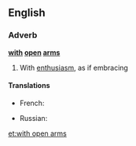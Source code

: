 ==English==

===Adverb===
'''[[with]] [[open]] [[arm]]s'''

# {{idiomatic}} With [[enthusiasm]], as if embracing

====Translations====
{{trans-top|with enthusiasm, as if embracing}}
* French: {{t+|fr|à bras ouverts}}
{{trans-mid}}
* Russian: {{t-|ru|с распростёртыми объятиями|tr=s rasprostjórtymi obʺjátijami}}
{{trans-bottom}}

[[et:with open arms]]